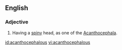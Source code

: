 ==English==

===Adjective===
{{head|en|adjective}}

# {{zoology}} Having a [[spiny]] head, as one of the [[Acanthocephala]].

[[id:acanthocephalous]]
[[vi:acanthocephalous]]